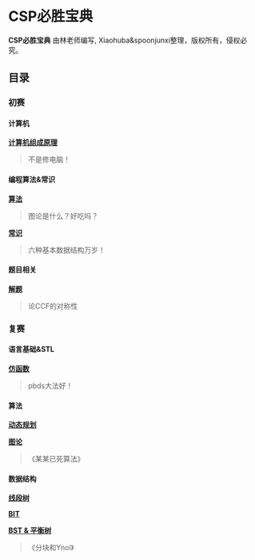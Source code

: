 
# CSP必胜宝典

**CSP必胜宝典** 由林老师编写, Xiaohuba&spoonjunxi整理，版权所有，侵权必究。

## 目录
### 初赛
#### 计算机
[**计算机组成原理**](/exam/computer)

> 不是修电脑！
#### 编程算法&常识
[**算法**](/exam/algorithm)

> 图论是什么？好吃吗？

[**常识**](/exam/common)

> 六种基本数据结构万岁！
#### 题目相关
[**解题**](/exam/skills)

> 论CCF的对称性
### 复赛
#### 语言基础&STL
[**仿函数**](/code/functor)

> pbds大法好！
#### 算法
[**动态规划**](/code/dp)

[**图论**](/code/graph)

> 《某某已死算法》
#### 数据结构
[**线段树**](/code/segtree)

[**BIT**](/code/BIT)

[**BST & 平衡树**](/code/BST_and_more)

> 《分块和Ynoi》
